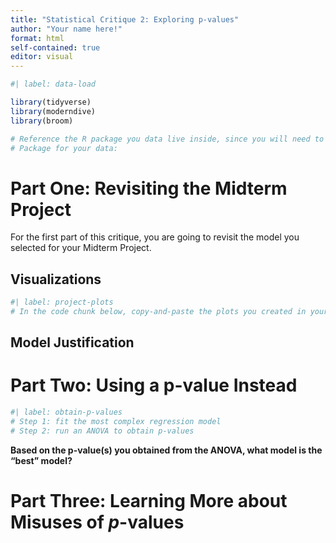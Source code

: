 ```yaml
---
title: "Statistical Critique 2: Exploring p-values"
author: "Your name here!"
format: html
self-contained: true
editor: visual
---
```


```r
#| label: data-load

library(tidyverse)
library(moderndive)
library(broom)

# Reference the R package you data live inside, since you will need to load that package in!
# Package for your data:

```

# Part One: Revisiting the Midterm Project

For the first part of this critique, you are going to revisit the model you selected for your Midterm Project.

## Visualizations

```r
#| label: project-plots
# In the code chunk below, copy-and-paste the plots you created in your Midterm Project.

```

## Model Justification

<!-- Justify (in 2-3 sentences) why you chose this model! -->

# Part Two: Using a p-value Instead

```r
#| label: obtain-p-values
# Step 1: fit the most complex regression model
# Step 2: run an ANOVA to obtain p-values

```

**Based on the p-value(s) you obtained from the ANOVA, what model is the "best" model?**

# Part Three: Learning More about Misuses of $p$-values


